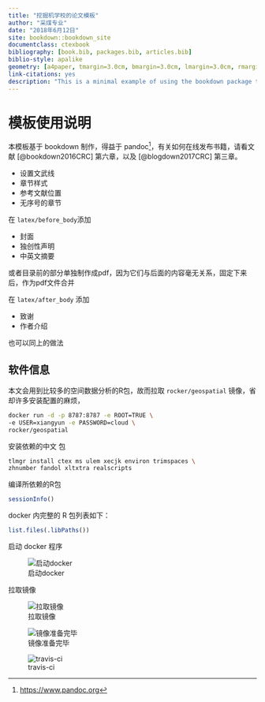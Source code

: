 ```yaml
--- 
title: "挖掘机学校的论文模板"
author: "采煤专业"
date: "2018年6月12日"
site: bookdown::bookdown_site
documentclass: ctexbook
bibliography: [book.bib, packages.bib, articles.bib]
biblio-style: apalike
geometry: [a4paper, tmargin=3.0cm, bmargin=3.0cm, lmargin=3.0cm, rmargin=3.0cm]
link-citations: yes
description: "This is a minimal example of using the bookdown package to write a book. The output format for this example is bookdown::gitbook."
---
```


# 模板使用说明


本模板基于 bookdown 制作，得益于 pandoc^[<https://www.pandoc.org>]，有关如何在线发布书籍，请看文献 [@bookdown2016CRC] 第六章，以及 [@blogdown2017CRC] 第三章。

- 设置文武线
- 章节样式
- 参考文献位置
- 无序号的章节


在 `latex/before_body`添加

- 封面 
- 独创性声明
- 中英文摘要

或者目录前的部分单独制作成pdf，因为它们与后面的内容毫无关系，固定下来后，作为pdf文件合并

在 `latex/after_body` 添加

- 致谢
- 作者介绍

也可以同上的做法

## 软件信息

本文会用到比较多的空间数据分析的R包，故而拉取 `rocker/geospatial` 镜像，省却许多安装配置的麻烦，

```bash
docker run -d -p 8787:8787 -e ROOT=TRUE \
-e USER=xiangyun -e PASSWORD=cloud \
rocker/geospatial
```

安装依赖的中文 \TeX 包

```bash
tlmgr install ctex ms ulem xecjk environ trimspaces \
zhnumber fandol xltxtra realscripts
```

编译所依赖的R包

```r
sessionInfo()
```

docker 内完整的 R 包列表如下：

```r
list.files(.libPaths())
```

启动 docker 程序

![启动docker](figures/start_docker.png)

拉取镜像

![拉取镜像](figures/pull_image.png)



![镜像准备完毕](figures/pull_down.png)


![travis-ci](figures/travis-ci.png)
